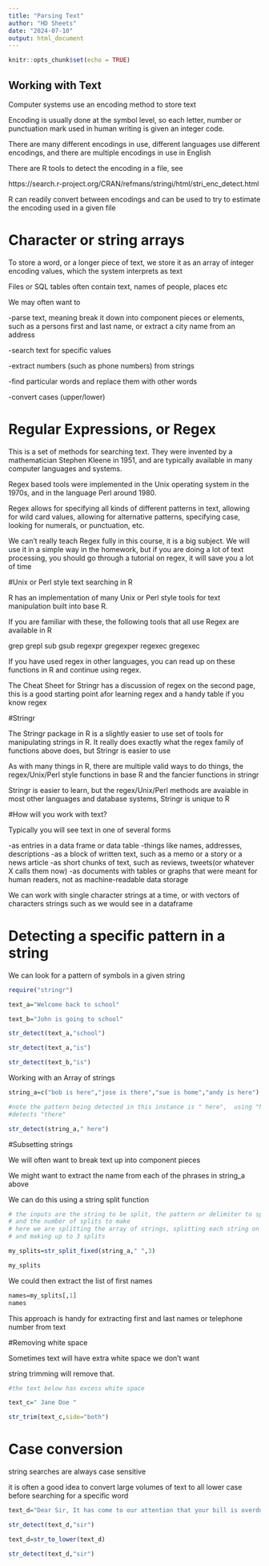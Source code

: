 ```yaml
---
title: "Parsing Text"
author: "HD Sheets"
date: "2024-07-10"
output: html_document
---
```


```r
knitr::opts_chunk$set(echo = TRUE)
```

## Working with Text 

Computer systems use an encoding method to store text

Encoding is usually done at the symbol level, so each letter, number or
punctuation mark used in human writing is given an integer code.

There are many different encodings in use,   different languages use different
encodings, and there are multiple encodings in use in English

There are R tools to detect the encoding in a file, see

https://search.r-project.org/CRAN/refmans/stringi/html/stri_enc_detect.html

R can readily convert between encodings and can be used to try to estimate the
encoding used in a given file

# Character or string arrays

To store a word, or a longer piece of text,  we store it as an array of integer
encoding values, which the system interprets as text

Files or SQL tables often contain text,   names of people, places etc

We may often want to

-parse text,  meaning break it down into component pieces or elements,  such as
a persons first and last name,   or extract a city name from an address

-search text for specific values

-extract numbers (such as phone numbers) from strings

-find particular words and replace them with other words

-convert cases (upper/lower)

# Regular Expressions,  or Regex

This is a set of methods for searching text.   They were invented by a 
mathematician Stephen Kleene in 1951, and are typically available in many 
computer languages and systems.

Regex based tools were implemented in the Unix operating system in the 1970s, 
and in the language Perl around 1980.

Regex allows for specifying all kinds of different patterns in text,  allowing
for wild card values,  allowing for alternative patterns,  specifying case,
looking for numerals, or punctuation, etc.

We can't really teach Regex fully in this course, it is a big subject.  We will 
use it in a simple way in the homework, but if you are doing a lot of text 
processing, you should go through a tutorial on regex,  it will save you a lot
of time

#Unix or Perl style text searching in R

R has an implementation of many Unix or Perl style tools for text manipulation
built into base R.

If you are familiar with these, the following tools that all use Regex are available in R

  grep
  grepl
  sub
  gsub
  regexpr
  gregexper
  regexec
  gregexec

If you have used regex in other languages, you can read up on these functions in
R and continue using regex.

The Cheat Sheet for Stringr has a discussion of regex on the second page, this
is a good starting point afor learning regex and a handy table if you know 
regex

#Stringr

The Stringr package in R is a slightly easier to use set of tools for
manipulating strings in R.   It really does exactly what the regex family of
functions above does, but Stringr is easier to use

As with many things in R, there are multiple valid ways to do things,  the 
regex/Unix/Perl style functions in base R and the fancier functions in
stringr

Stringr is easier to learn,   but the regex/Unix/Perl methods are avaiable in
most other languages and database systems,   Stringr is unique to R

#How will you work with text?

Typically you will see text in one of several forms

-as entries in a data frame or data table
    -things like names, addresses, descriptions
-as a block of written text,  such as a memo or a story or a news article
-as short chunks of text,  such as reviews, tweets(or whatever X calls them now)
-as documents with tables or graphs that were meant for human readers, not
   as machine-readable data storage
   
We can work with single character strings at a time,  or with vectors of 
characters strings such as we would see in a dataframe


# Detecting a specific pattern in a string

We can look for a pattern of symbols in a given string

```R
require("stringr")

text_a="Welcome back to school"

text_b="John is going to school"

str_detect(text_a,"school")

str_detect(text_a,"is")

str_detect(text_b,"is")

```

Working with an Array of strings

```R
string_a=c("bob is here","jose is there","sue is home","andy is here")

#note the pattern being detected in this instance is " here",  using "here" also
#detects "there"

str_detect(string_a," here")


```
#Subsetting strings

We will often want to break text up into component pieces

We might want to extract the name from each of the phrases in string_a above

We can do this using a string split function

```R

# the inputs are the string to be split, the pattern or delimiter to split on
# and the number of splits to make 
# here we are splitting the array of strings, splitting each string on a space
# and making up to 3 splits

my_splits=str_split_fixed(string_a," ",3)

my_splits

```
We could then extract the list of first names

```R
names=my_splits[,1]
names


```
This approach is handy for extracting first and last names or telephone number
from text

#Removing white space

Sometimes text will have extra white space we don't want

string trimming will remove that.

```R
#the text below has excess white space

text_c=" Jane Doe "

str_trim(text_c,side="both")
```

# Case conversion

string searches are always case sensitive

it is often a good idea to convert large volumes of text to all lower case
before searching for a specific word

```R
text_d="Dear Sir, It has come to our attention that your bill is overdue"

str_detect(text_d,"sir")

text_d=str_to_lower(text_d)

str_detect(text_d,"sir")

```



```r

```














